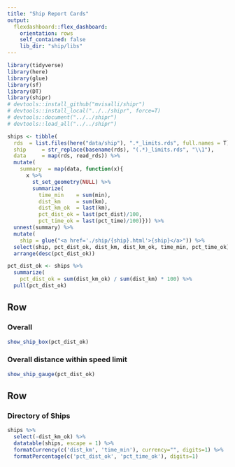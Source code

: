 ```yaml
---
title: "Ship Report Cards"
output: 
  flexdashboard::flex_dashboard:
    orientation: rows
    self_contained: false
    lib_dir: "ship/libs"
---
```


```r
library(tidyverse)
library(here)
library(glue)
library(sf)
library(DT)
library(shipr)
# devtools::install_github("mvisalli/shipr")
# devtools::install_local("../../shipr", force=T)
# devtools::document("../../shipr")
# devtools::load_all("../../shipr")

ships <- tibble(
  rds  = list.files(here("data/ship"), ".*_limits.rds", full.names = T),
  ship     = str_replace(basename(rds), "(.*)_limits.rds", "\\1"),
  data     = map(rds, read_rds)) %>% 
  mutate(
    summary  = map(data, function(x){
      x %>%
        st_set_geometry(NULL) %>% 
        summarize(
          time_min    = sum(min),
          dist_km     = sum(km),
          dist_km_ok  = last(km),
          pct_dist_ok = last(pct_dist)/100,
          pct_time_ok = last(pct_time)/100)})) %>% 
  unnest(summary) %>% 
  mutate(
    ship = glue("<a href='./ship/{ship}.html'>{ship}</a>")) %>% 
  select(ship, pct_dist_ok, dist_km, dist_km_ok, time_min, pct_time_ok) %>% 
  arrange(desc(pct_dist_ok))

pct_dist_ok <- ships %>% 
  summarize(
    pct_dist_ok = sum(dist_km_ok) / sum(dist_km) * 100) %>% 
  pull(pct_dist_ok)
```


Row
-------------------------------------

### Overall
    
```r
show_ship_box(pct_dist_ok)
```

### Overall distance within speed limit

```r
show_ship_gauge(pct_dist_ok)
```
    
Row
-------------------------------------

### Directory of Ships

```r
ships %>% 
  select(-dist_km_ok) %>% 
  datatable(ships, escape = 1) %>% 
  formatCurrency(c('dist_km', 'time_min'), currency="", digits=1) %>% 
  formatPercentage(c('pct_dist_ok', 'pct_time_ok'), digits=1)
```

